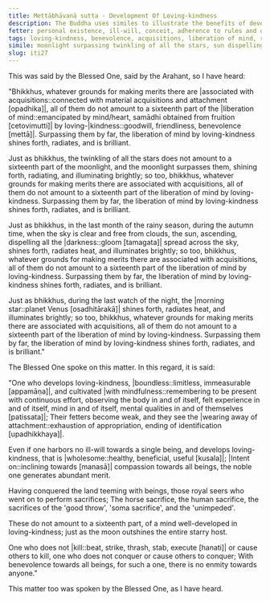 ```yaml
---
title: Mettābhāvanā sutta - Development Of Loving-kindness
description: The Buddha uses similes to illustrate the benefits of developing loving-kindess. The liberation of mind by loving-kindness surpasses all other forms of merit-making associated with acquisitions by far.
fetter: personal existence, ill-will, conceit, adherence to rules and observances, doubt, ignorance
tags: loving-kindness, benevolence, acquisitions, liberation of mind, release of mind, merit, boundless, mindfulness, radiance, fetters, attachment, clinging, iti, iti1-27
simile: moonlight surpassing twinkling of all the stars, sun dispelling all the darkness spread across the sky, morning star shining brightly in the last watch of the night
slug: iti27
---
```


This was said by the Blessed One, said by the Arahant, so I have heard:

"Bhikkhus, whatever grounds for making merits there are |associated with acquisitions::connected with material acquisitions and attachment [opadhika]|, all of them do not amount to a sixteenth part of the |liberation of mind::emancipated by mind/heart, samādhi obtained from fruition [cetovimutti]| by loving-|kindness::goodwill, friendliness, benevolence [mettā]|. Surpassing them by far, the liberation of mind by loving-kindness shines forth, radiates, and is brilliant.

Just as bhikkhus, the twinkling of all the stars does not amount to a sixteenth part of the moonlight, and the moonlight surpasses them, shining forth, radiating, and illuminating brightly; so too, bhikkhus, whatever grounds for making merits there are associated with acquisitions, all of them do not amount to a sixteenth part of the liberation of mind by loving-kindness. Surpassing them by far, the liberation of mind by loving-kindness shines forth, radiates, and is brilliant.

Just as bhikkhus, in the last month of the rainy season, during the autumn time, when the sky is clear and free from clouds, the sun, ascending, dispelling all the |darkness::gloom [tamagata]| spread across the sky, shines forth, radiates heat, and illuminates brightly; so too, bhikkhus, whatever grounds for making merits there are associated with acquisitions, all of them do not amount to a sixteenth part of the liberation of mind by loving-kindness. Surpassing them by far, the liberation of mind by loving-kindness shines forth, radiates, and is brilliant.

Just as bhikkhus, during the last watch of the night, the |morning star::planet Venus [osadhitārakā]| shines forth, radiates heat, and illuminates brightly; so too, bhikkhus, whatever grounds for making merits there are associated with acquisitions, all of them do not amount to a sixteenth part of the liberation of mind by loving-kindness. Surpassing them by far, the liberation of mind by loving-kindness shines forth, radiates, and is brilliant."

The Blessed One spoke on this matter. In this regard, it is said:

"One who develops loving-kindness,
|boundless::limitless, immeasurable [appamāṇa]|, and cultivated |with mindfulness::remembering to be present with continuous effort, observing the body in and of itself, felt experience in and of itself, mind in and of itself, mental qualities in and of themselves [patissata]|;
Their fetters become weak,
and they see the |wearing away of attachment::exhaustion of appropriation, ending of identification [upadhikkhaya]|.

Even if one harbors no ill-will towards a single being,
and develops loving-kindness, that is |wholesome::healthy, beneficial, useful [kusala]|;
|Intent on::inclining towards [manasā]| compassion towards all beings,
the noble one generates abundant merit.

Having conquered the land teeming with beings,
those royal seers who went on to perform sacrifices;
The horse sacrifice, the human sacrifice,
the sacrifices of the 'good throw', 'soma sacrifice', and the 'unimpeded'.

These do not amount to a sixteenth part,
of a mind well-developed in loving-kindness;
just as the moon outshines the entire starry host.

One who does not |kill::beat, strike, thrash, stab, execute [hanati]| or cause others to kill,
one who does not conquer or cause others to conquer;
With benevolence towards all beings,
for such a one, there is no enmity towards anyone."

This matter too was spoken by the Blessed One, as I have heard.